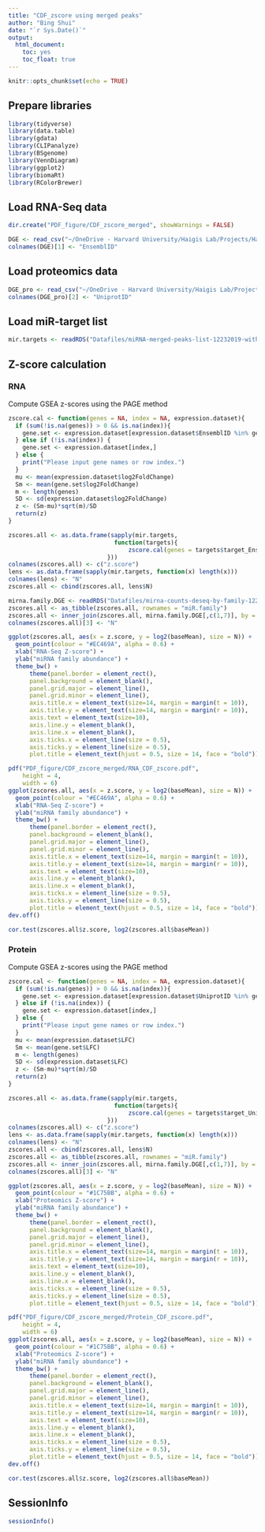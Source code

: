```yaml
---
title: "CDF_zscore using merged peaks"
author: "Bing Shui"
date: "`r Sys.Date()`"
output: 
  html_document:
    toc: yes
    toc_float: true
---
```


```r
knitr::opts_chunk$set(echo = TRUE)
```

## Prepare libraries
```r
library(tidyverse)
library(data.table)
library(gdata)
library(CLIPanalyze)
library(BSgenome)
library(VennDiagram)
library(ggplot2)
library(biomaRt)
library(RColorBrewer)
```

## Load RNA-Seq data
```r
dir.create("PDF_figure/CDF_zscore_merged", showWarnings = FALSE)

DGE <- read_csv("~/OneDrive - Harvard University/Haigis Lab/Projects/Halo-Ago2/Halo-Ago-KRas/Raw Data/RNA-Seq/Mouse colon epithelium/Analysis/Differential Analysis.csv")
colnames(DGE)[1] <- "EnsemblID"
```

## Load proteomics data
```r
DGE_pro <- read_csv("~/OneDrive - Harvard University/Haigis Lab/Projects/Halo-Ago2/Halo-Ago-KRas/Raw Data/Proteomics data/scraped colon/ceMS_diff.csv")
colnames(DGE_pro)[2] <- "UniprotID"
```

## Load miR-target list
```r
mir.targets <- readRDS("Datafiles/miRNA-merged-peaks-list-12232019-withIDs.rds")
```


## Z-score calculation
### RNA
Compute GSEA z-scores using the PAGE method
```r
zscore.cal <- function(genes = NA, index = NA, expression.dataset){
  if (sum(!is.na(genes)) > 0 && is.na(index)){
    gene.set <- expression.dataset[expression.dataset$EnsemblID %in% genes,]
  } else if (!is.na(index)) {
    gene.set <- expression.dataset[index,]
  } else {
    print("Please input gene names or row index.")
  }
  mu <- mean(expression.dataset$log2FoldChange)
  Sm <- mean(gene.set$log2FoldChange)
  m <- length(genes)
  SD <- sd(expression.dataset$log2FoldChange)
  z <- (Sm-mu)*sqrt(m)/SD
  return(z)
}
```

```r
zscores.all <- as.data.frame(sapply(mir.targets,
                              function(targets){
                                  zscore.cal(genes = targets$target_Ensembl_ID, expression.dataset = DGE)
                            }))
colnames(zscores.all) <- c("z.score")
lens <- as.data.frame(sapply(mir.targets, function(x) length(x)))
colnames(lens) <- "N"
zscores.all <- cbind(zscores.all, lens$N)

mirna.family.DGE <- readRDS("Datafiles/mirna-counts-deseq-by-family-12232019.rds")
zscores.all <- as_tibble(zscores.all, rownames = "miR.family")
zscores.all <- inner_join(zscores.all, mirna.family.DGE[,c(1,7)], by = c("miR.family" = "miR.family"))
colnames(zscores.all)[3] <- "N"
```

```r
ggplot(zscores.all, aes(x = z.score, y = log2(baseMean), size = N)) +
  geom_point(colour = "#EC469A", alpha = 0.6) +
  xlab("RNA-Seq Z-score") +
  ylab("miRNA family abundance") +
  theme_bw() +
      theme(panel.border = element_rect(),
      panel.background = element_blank(),
      panel.grid.major = element_line(), 
      panel.grid.minor = element_line(),
      axis.title.x = element_text(size=14, margin = margin(t = 10)),
      axis.title.y = element_text(size=14, margin = margin(r = 10)),
      axis.text = element_text(size=10),
      axis.line.y = element_blank(),
      axis.line.x = element_blank(),
      axis.ticks.x = element_line(size = 0.5),
      axis.ticks.y = element_line(size = 0.5),
      plot.title = element_text(hjust = 0.5, size = 14, face = "bold"))

pdf("PDF_figure/CDF_zscore_merged/RNA_CDF_zscore.pdf",
    height = 4,
    width = 6)
ggplot(zscores.all, aes(x = z.score, y = log2(baseMean), size = N)) +
  geom_point(colour = "#EC469A", alpha = 0.6) +
  xlab("RNA-Seq Z-score") +
  ylab("miRNA family abundance") +
  theme_bw() +
      theme(panel.border = element_rect(),
      panel.background = element_blank(),
      panel.grid.major = element_line(), 
      panel.grid.minor = element_line(),
      axis.title.x = element_text(size=14, margin = margin(t = 10)),
      axis.title.y = element_text(size=14, margin = margin(r = 10)),
      axis.text = element_text(size=10),
      axis.line.y = element_blank(),
      axis.line.x = element_blank(),
      axis.ticks.x = element_line(size = 0.5),
      axis.ticks.y = element_line(size = 0.5),
      plot.title = element_text(hjust = 0.5, size = 14, face = "bold"))
dev.off()

cor.test(zscores.all$z.score, log2(zscores.all$baseMean))
```

### Protein
Compute GSEA z-scores using the PAGE method
```r
zscore.cal <- function(genes = NA, index = NA, expression.dataset){
  if (sum(!is.na(genes)) > 0 && is.na(index)){
    gene.set <- expression.dataset[expression.dataset$UniprotID %in% genes,]
  } else if (!is.na(index)) {
    gene.set <- expression.dataset[index,]
  } else {
    print("Please input gene names or row index.")
  }
  mu <- mean(expression.dataset$LFC)
  Sm <- mean(gene.set$LFC)
  m <- length(genes)
  SD <- sd(expression.dataset$LFC)
  z <- (Sm-mu)*sqrt(m)/SD
  return(z)
}
```

```r
zscores.all <- as.data.frame(sapply(mir.targets,
                              function(targets){
                                  zscore.cal(genes = targets$target_Uniprot_ID, expression.dataset = DGE_pro)
                            }))
colnames(zscores.all) <- c("z.score")
lens <- as.data.frame(sapply(mir.targets, function(x) length(x)))
colnames(lens) <- "N"
zscores.all <- cbind(zscores.all, lens$N)
zscores.all <- as_tibble(zscores.all, rownames = "miR.family")
zscores.all <- inner_join(zscores.all, mirna.family.DGE[,c(1,7)], by = c("miR.family" = "miR.family"))
colnames(zscores.all)[3] <- "N"
```

```r
ggplot(zscores.all, aes(x = z.score, y = log2(baseMean), size = N)) +
  geom_point(colour = "#1C75BB", alpha = 0.6) +
  xlab("Proteomics Z-score") +
  ylab("miRNA family abundance") +
  theme_bw() +
      theme(panel.border = element_rect(),
      panel.background = element_blank(),
      panel.grid.major = element_line(), 
      panel.grid.minor = element_line(),
      axis.title.x = element_text(size=14, margin = margin(t = 10)),
      axis.title.y = element_text(size=14, margin = margin(r = 10)),
      axis.text = element_text(size=10),
      axis.line.y = element_blank(),
      axis.line.x = element_blank(),
      axis.ticks.x = element_line(size = 0.5),
      axis.ticks.y = element_line(size = 0.5),
      plot.title = element_text(hjust = 0.5, size = 14, face = "bold"))

pdf("PDF_figure/CDF_zscore_merged/Protein_CDF_zscore.pdf",
    height = 4,
    width = 6)
ggplot(zscores.all, aes(x = z.score, y = log2(baseMean), size = N)) +
  geom_point(colour = "#1C75BB", alpha = 0.6) +
  xlab("Proteomics Z-score") +
  ylab("miRNA family abundance") +
  theme_bw() +
      theme(panel.border = element_rect(),
      panel.background = element_blank(),
      panel.grid.major = element_line(), 
      panel.grid.minor = element_line(),
      axis.title.x = element_text(size=14, margin = margin(t = 10)),
      axis.title.y = element_text(size=14, margin = margin(r = 10)),
      axis.text = element_text(size=10),
      axis.line.y = element_blank(),
      axis.line.x = element_blank(),
      axis.ticks.x = element_line(size = 0.5),
      axis.ticks.y = element_line(size = 0.5),
      plot.title = element_text(hjust = 0.5, size = 14, face = "bold"))
dev.off()

cor.test(zscores.all$z.score, log2(zscores.all$baseMean))
```


## SessionInfo
```r
sessionInfo()
```